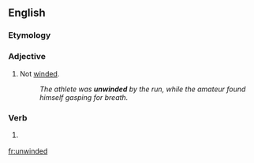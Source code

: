 ==English==

===Etymology===
{{prefix|un|winded|lang=en}}

===Adjective===
{{en-adj}}

# Not [[winded]].
#: ''The athlete was '''unwinded''' by the run, while the amateur found himself gasping for breath.''

===Verb===
{{head|en|verb form}}

# {{lb|en|nonstandard}} {{en-past of|stride}}

[[fr:unwinded]]